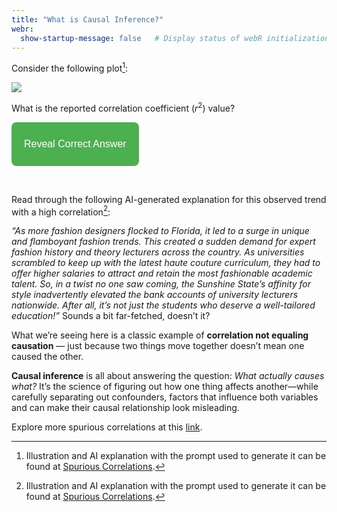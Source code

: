 ```yaml
---
title: "What is Causal Inference?"
webr:  
  show-startup-message: false   # Display status of webR initialization
---
```


<style>
.reveal-btn {
  background-color: #4CAF50; /* green */
  color: white;
  padding: 10px 20px;
  border: none;
  border-radius: 8px;
  cursor: pointer;
  font-size: 16px;
  transition: background-color 0.3s, transform 0.2s;
}

.reveal-btn:hover {
  background-color: #45a049;  /* darker green on hover */
  transform: scale(1.05);     /* slight grow effect */
}

.reveal-btn:active {
  transform: scale(0.98);     /* shrink a little when clicked */
}
</style>



Consider the following plot[^1]:

[^1]: Illustration from [Spurious Correlations](https://www.tylervigen.com/spurious/correlation/1780_the-number-of-fashion-designers-in-florida_correlates-with_university-lecturer-salaries-in-the-us)

![](/images/fashion_lecture_salary.png)

What is the reported correlation coefficient ($r^2$) value?

<button class="reveal-btn" onclick="document.getElementById(&#39;answer1&#39;).style.display=&#39;block&#39;">

Reveal Correct Answer

</button>

::: {#answer1 style="display:none; margin-top:10px; padding:10px; border-left:4px solid #4CAF50; background:#f0fff0; border-radius:5px;"}
💡 <strong>Answer:</strong> $r^2 = 0.954$.
:::

<br>

Read through the following AI-generated explanation for this observed trend with a high correlation[^1]:


*"As more fashion designers flocked to Florida, it led to a surge in unique and flamboyant fashion trends. This created a sudden demand for expert fashion history and theory lecturers across the country. As universities scrambled to keep up with the latest haute couture curriculum, they had to offer higher salaries to attract and retain the most fashionable academic talent. So, in a twist no one saw coming, the Sunshine State's affinity for style inadvertently elevated the bank accounts of university lecturers nationwide. After all, it's not just the students who deserve a well-tailored education!"*
Sounds a bit far-fetched, doesn’t it?

What we’re seeing here is a classic example of **correlation not equaling causation** — just because two things move together doesn’t mean one caused the other.

**Causal inference** is all about answering the question: *What actually causes what?*
It’s the science of figuring out how one thing affects another—while carefully separating out confounders, factors that influence both variables and can make their causal relationship look misleading.


::: {#tip-example .callout-tip}

Explore more spurious correlations at this [link](https://www.tylervigen.com/spurious-correlations).
:::



[^1]: Illustration and AI explanation with the prompt used to generate it can be found at [Spurious Correlations](https://www.tylervigen.com/spurious/correlation/1780_the-number-of-fashion-designers-in-florida_correlates-with_university-lecturer-salaries-in-the-us).
